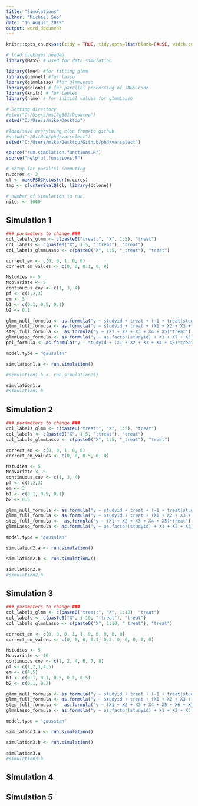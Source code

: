 ```yaml
---
title: "Simulations"
author: "Michael Seo"
date: "16 August 2019"
output: word_document
---
```



```r
knitr::opts_chunk$set(tidy = TRUE, tidy.opts=list(blank=FALSE, width.cutoff=60), warning = FALSE, message=FALSE, echo = FALSE)
```


```r
# load packages needed
library(MASS) # Used for data simulation

library(lme4) #for fitting glmm
library(glmnet) #for lasso
library(glmmLasso) #for glmmLasso
library(dclone) # for parallel processing of JAGS code
library(knitr) # for tables
library(nlme) # for initial values for glmmLasso
```

```r
# Setting directory
#etwd("C:/Users/ms19g661/Desktop")
setwd("C:/Users/mike/Desktop")

#load/save everything else from/to github
#setwd("~/GitHub/phd/varselect")
setwd("C:/Users/mike/Desktop/Github/phd/varselect")

source("run.simulation.functions.R")
source("helpful.functions.R")

# setup for parallel computing
n.cores <- 2
cl <- makePSOCKcluster(n.cores)
tmp <- clusterEvalQ(cl, library(dclone))

# number of simulation to run
niter <- 1000
```

## Simulation 1

```r
### parameters to change ###
col_labels_glmm <- c(paste0("treat:", "X", 1:5), "treat")
col_labels <- c(paste0("X", 1:5, ":treat"), "treat")
col_labels_glmmLasso <- c(paste0("X", 1:5, "_treat"), "treat")

correct_em <- c(0, 0, 1, 0, 0)
correct_em_values <- c(0, 0, 0.1, 0, 0)

Nstudies <- 5
Ncovariate <- 5
continuous.cov <- c(1, 3, 4)
pf <- c(1,2,3)
em <- 3
b1 <- c(0.1, 0.5, 0.1)
b2 <- 0.1

glmm_null_formula <- as.formula("y ~ studyid + treat + (-1 + treat|studyid)")
glmm_full_formula <- as.formula("y ~ studyid + treat + (X1 + X2 + X3 + X4 + X5)*treat + (-1 + treat|studyid)")
step_full_formula <-  as.formula("y ~ (X1 + X2 + X3 + X4 + X5)*treat")
glmmLasso_formula <- as.formula("y ~ as.factor(studyid) + X1 + X2 + X3 + X4 + X5 + X1_treat + X2_treat + X3_treat + X4_treat + X5_treat + treat")
pql_formula <- as.formula("y ~ studyid + (X1 + X2 + X3 + X4 + X5)*treat")

model.type = "gaussian"
```

```r
simulation1.a <- run.simulation()
```

```r
#simulation1.b <- run.simulation2()
```

```r
simulation1.a
#simulation1.b
```

## Simulation 2

```r
### parameters to change ###
col_labels_glmm <- c(paste0("treat:", "X", 1:5), "treat")
col_labels <- c(paste0("X", 1:5, ":treat"), "treat")
col_labels_glmmLasso <- c(paste0("X", 1:5, "_treat"), "treat")

correct_em <- c(0, 0, 1, 0, 0)
correct_em_values <- c(0, 0, 0.5, 0, 0)

Nstudies <- 5
Ncovariate <- 5
continuous.cov <- c(1, 3, 4)
pf <- c(1,2,3)
em <- 3
b1 <- c(0.1, 0.5, 0.1)
b2 <- 0.5

glmm_null_formula <- as.formula("y ~ studyid + treat + (-1 + treat|studyid)")
glmm_full_formula <- as.formula("y ~ studyid + treat + (X1 + X2 + X3 + X4 + X5)*treat + (-1 + treat|studyid)")
step_full_formula <-  as.formula("y ~ (X1 + X2 + X3 + X4 + X5)*treat")
glmmLasso_formula <- as.formula("y ~ as.factor(studyid) + X1 + X2 + X3 + X4 + X5 + X1_treat + X2_treat + X3_treat + X4_treat + X5_treat + treat")

model.type = "gaussian"
```

```r
simulation2.a <- run.simulation()
```

```r
simulation2.b <- run.simulation2()
```

```r
simulation2.a
#simulation2.b
```

## Simulation 3

```r
### parameters to change ###
col_labels_glmm <- c(paste0("treat:", "X", 1:10), "treat")
col_labels <- c(paste0("X", 1:10, ":treat"), "treat")
col_labels_glmmLasso <- c(paste0("X", 1:10, "_treat"), "treat")

correct_em <- c(0, 0, 0, 1, 1, 0, 0, 0, 0, 0)
correct_em_values <- c(0, 0, 0, 0.1, 0.2, 0, 0, 0, 0, 0)

Nstudies <- 5
Ncovariate <- 10
continuous.cov <- c(1, 2, 4, 6, 7, 8)
pf <- c(1,2,3,4,5)
em <- c(4,5)
b1 <- c(0.1, 0.1, 0.5, 0.1, 0.5)
b2 <- c(0.1, 0.2)

glmm_null_formula <- as.formula("y ~ studyid + treat + (-1 + treat|studyid)")
glmm_full_formula <- as.formula("y ~ studyid + treat + (X1 + X2 + X3 + X4 + X5 + X6 + X7 + X8 + X9 + X10)*treat + (-1 + treat|studyid)")
step_full_formula <-  as.formula("y ~ (X1 + X2 + X3 + X4 + X5 + X6 + X7 + X8 + X9 + X10)*treat")
glmmLasso_formula <- as.formula("y ~ as.factor(studyid) + X1 + X2 + X3 + X4 + X5 + X6 + X7 + X8 + X9 + X10 + X1_treat + X2_treat + X3_treat + X4_treat + X5_treat + X6_treat + X7_treat + X8_treat + X9_treat + X10_treat + treat")

model.type = "gaussian"
```

```r
simulation3.a <- run.simulation()
```

```r
simulation3.b <- run.simulation()
```

```r
simulation3.a
#simulation3.b
```

## Simulation 4

## Simulation 5
